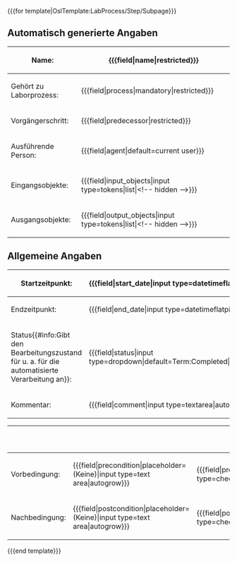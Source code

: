 <includeonly>
<div id="wikiPreview" style="display: none; padding-bottom: 25px; margin-bottom: 25px; border-bottom: 1px solid #AAAAAA;"></div>
<nowiki>{{{for template|OslTemplate:LabProcess/Step/Subpage}}}</nowiki>
== Automatisch generierte Angaben ==
<div class="mw-collapsible mw-collapsed">
{| class="formtable"
! Name: 
| <nowiki>{{{field|name|restricted}}}</nowiki>
|-
! Gehört zu Laborprozess: 
| <nowiki>{{{field|process|mandatory|restricted}}}</nowiki>
|-
! Vorgängerschritt: 
| <nowiki>{{{field|predecessor|restricted}}}</nowiki>
|-
! Ausführende Person: 
| <nowiki>{{{field|agent|default=current user}}}</nowiki>
|-
! Eingangsobjekte: 
| <nowiki>{{{field|input_objects|input type=tokens|list|<!-- hidden -->}}}</nowiki>
|-
! Ausgangsobjekte: 
| <nowiki>{{{field|output_objects|input type=tokens|list|<!-- hidden -->}}}</nowiki>
|}
</div>

== Allgemeine Angaben ==
{| class="formtable"
! Startzeitpunkt: 
| <nowiki>{{{field|start_date|input type=datetimeflatpicker|format=d.m.Y H:i|mandatory|default=now}}}</nowiki>
|-
! Endzeitpunkt: 
| <nowiki>{{{field|end_date|input type=datetimeflatpicker|format=d.m.Y H:i|default=now}}}</nowiki>
|-
! Status{{#info:Gibt den Bearbeitungszustand für u. a. für die automatisierte Verarbeitung an}}: 
| <nowiki>{{{field|status|input type=dropdown|default=Term:Completed|values=Term:Pending,Term:InWork,Term:Completed}}}</nowiki>
|-
! Kommentar: 
| <nowiki>{{{field|comment|input type=textarea|autogrow}}}</nowiki>
|}

{| class="formtable"
!
!
! Erledigt
|-
! Vorbedingung: 
| style="width: 80%;" |<nowiki>{{{field|precondition|placeholder=(Keine)|input type=text area|autogrow}}}</nowiki>
| style="width: 5%;" |<nowiki>{{{field|precondition_fulfilled|default=no|input type=checkbox}}}</nowiki>
|-
! Nachbedingung: 
| style="width: 80%;" |<nowiki>{{{field|postcondition|placeholder=(Keine)|input type=text area|autogrow}}}</nowiki>
| style="width: 5%;" |<nowiki>{{{field|postcondition_fulfilled|default=no|input type=checkbox}}}</nowiki>
|}
<nowiki>{{{end template}}}</nowiki>
</includeonly>